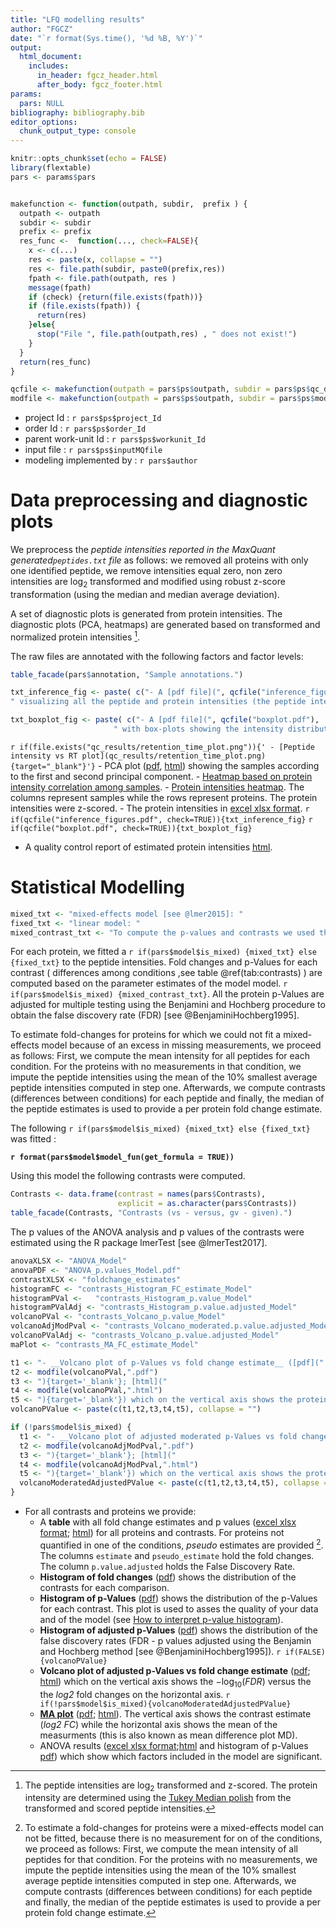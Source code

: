 ```yaml
---
title: "LFQ modelling results"
author: "FGCZ"
date: "`r format(Sys.time(), '%d %B, %Y')`"
output: 
  html_document:
    includes:
      in_header: fgcz_header.html
      after_body: fgcz_footer.html
params:
  pars: NULL
bibliography: bibliography.bib
editor_options: 
  chunk_output_type: console
---
```




```r
knitr::opts_chunk$set(echo = FALSE)
library(flextable)
pars <- params$pars


makefunction <- function(outpath, subdir,  prefix ) {
  outpath <- outpath
  subdir <- subdir
  prefix <- prefix
  res_func <-  function(..., check=FALSE){
    x <- c(...)
    res <- paste(x, collapse = "")
    res <- file.path(subdir, paste0(prefix,res))
    fpath <- file.path(outpath, res )
    message(fpath)
    if (check) {return(file.exists(fpath))}
    if (file.exists(fpath)) {
      return(res)
    }else{
      stop("File ", file.path(outpath,res) , " does not exist!")
    }
  }
  return(res_func)
}

qcfile <- makefunction(outpath = pars$ps$outpath, subdir = pars$ps$qc_dir , prefix = pars$prefix )
modfile <- makefunction(outpath = pars$ps$outpath, subdir = pars$ps$modelling_dir , prefix = "" )

```


- project Id : `r pars$ps$project_Id`
- order Id : `r pars$ps$order_Id`
- parent work-unit Id : `r pars$ps$workunit_Id`
- input file : `r pars$ps$inputMQfile`
- modeling implemented by : `r pars$author`


# Data preprocessing and diagnostic plots

We preprocess the _peptide intensities reported in the MaxQuant generated`peptides.txt` file_ as follows: we removed all proteins with only one identified peptide, we remove intensities equal zero, non zero intensities are $\log_2$ transformed and modified using robust z-score transformation (using the median and median average deviation). 

A set of diagnostic plots is generated from protein intensities. The diagnostic plots (PCA, heatmaps) are generated based on transformed and normalized protein intensities [^1].


[^1]: The peptide intensities are $\log_2$ transformed and z-scored. The protein intensity are determined using the [Tukey Median polish](https://en.wikipedia.org/wiki/Median_polish) from the transformed and scored peptide intensities.  


The raw files are annotated with the following factors and factor levels:

```r
table_facade(pars$annotation, "Sample annotations.")

```


```r
txt_inference_fig <- paste( c("- A [pdf file](", qcfile("inference_figures.pdf"), '){target="_blank"}',
" visualizing all the peptide and protein intensities (the peptide intensities are $\\log_2$ transformed and [z-scored](https://en.wikipedia.org/wiki/Standard_score) )."), collapse = "")
```

```r
txt_boxplot_fig <- paste( c("- A [pdf file](", qcfile("boxplot.pdf"), '){target="_blank"}',  
                       " with box-plots showing the intensity distribution of each protein in all conditions."), collapse = "")


```

`r if(file.exists("qc_results/retention_time_plot.png")){' - [Peptide intensity vs RT plot](qc_results/retention_time_plot.png){target="_blank"}'}`
- PCA plot ([pdf](`r qcfile("intensities_PCA.pdf")`){target="_blank"},
[html](`r qcfile("intensities_PCA.html")`){target="_blank"}) showing the samples according to the first and second principal component.
- [Heatmap based on protein intensity correlation among samples](`r qcfile("intensities_heatmap_correlation.pdf")`){target="_blank"}.
- [Protein intensities heatmap](`r qcfile("intensities_heatmap.pdf")`){target="_blank"}. The columns represent samples while the rows represent proteins. The protein intensities were z-scored.
- The protein intensities in [excel xlsx format](`r qcfile("intensities_wide.xlsx")`){target="_blank"}.
`r if(qcfile("inference_figures.pdf", check=TRUE)){txt_inference_fig}`
`r if(qcfile("boxplot.pdf", check=TRUE)){txt_boxplot_fig}`

- A quality control report of estimated protein intensities [html](`r qcfile("intensities_qc.html")`){target="_blank"}.


# Statistical Modelling


```r
mixed_txt <- "mixed-effects model [see @lmer2015]: "
fixed_txt <- "linear model: "
mixed_contrast_txt <- "To compute the p-values and contrasts we used the method `contest` from the the package lmerTest [@lmerTest2017]"

```


For each protein, we fitted a `r if(pars$model$is_mixed) {mixed_txt} else {fixed_txt}` to the peptide intensities. Fold changes and p-Values for each contrast ( differences among conditions ,see table \@ref(tab:contrasts) ) are computed based on the parameter estimates of the model model.  `r if(pars$model$is_mixed) {mixed_contrast_txt}`. All the protein p-Values are adjusted for multiple testing using the Benjamini and Hochberg procedure to obtain the false discovery rate (FDR) [see @BenjaminiHochberg1995].

To estimate fold-changes for proteins for which we could not fit a mixed-effects model because of an excess in missing measurements, we proceed as follows: First, we compute the mean intensity for all peptides for each condition. For the proteins with no measurements in that condition, we impute the peptide intensities using the mean of the $10\%$ smallest average peptide intensities computed in step one. Afterwards, we compute contrasts (differences between conditions) for each peptide and finally, the median of the peptide estimates is used to provide a per protein fold change estimate.  


[^0]: This section can be used in the material and methods section alongside the model formula and the contrast specifications given below.


The following `r if(pars$model$is_mixed) {mixed_txt} else {fixed_txt}`  was fitted :

__`r format(pars$model$model_fun(get_formula = TRUE))`__

Using this model the following contrasts were computed. 

```r
Contrasts <- data.frame(contrast = names(pars$Contrasts),
                        explicit = as.character(pars$Contrasts))
table_facade(Contrasts, "Contrasts (vs - versus, gv - given).")

```


The p values of the ANOVA analysis and p values of the contrasts were estimated using the R package lmerTest [see @lmerTest2017].


```r
anovaXLSX <- "ANOVA_Model"
anovaPDF <- "ANOVA_p.values_Model.pdf"
contrastXLSX <- "foldchange_estimates"
histogramFC <- "contrasts_Histogram_FC_estimate_Model"
histogramPVal <-   "contrasts_Histogram_p.value_Model"
histogramPValAdj <- "contrasts_Histogram_p.value.adjusted_Model"
volcanoPVal <- "contrasts_Volcano_p.value_Model"
volcanoAdjModPval <- "contrasts_Volcano_moderated.p.value.adjusted_Model"
volcanoPValAdj <- "contrasts_Volcano_p.value.adjusted_Model"
maPlot <- "contrasts_MA_FC_estimate_Model"

```


```r
t1 <- "- __Volcano plot of p-Values vs fold change estimate__ ([pdf]("
t2 <- modfile(volcanoPVal,".pdf")
t3 <- "){target='_blank'}; [html]("
t4 <- modfile(volcanoPVal,".html")
t5 <- "){target='_blank'}) which on the vertical axis shows the protein $-\\log_{10}(p~values)$ versus the the log2 fold changes on the horizontal axis."
volcanoPValue <- paste(c(t1,t2,t3,t4,t5), collapse = "")

if (!pars$model$is_mixed) {
  t1 <- "- __Volcano plot of adjusted moderated p-Values vs fold change estimate__ ([pdf]("
  t2 <- modfile(volcanoAdjModPval,".pdf")
  t3 <- "){target='_blank'}; [html]("
  t4 <- modfile(volcanoAdjModPval,".html")
  t5 <- "){target='_blank'}) which on the vertical axis shows the protein $-\\log_{10}(p~values)$ versus the the log2 fold changes on the horizontal axis."
  volcanoModeratedAdjustedPValue <- paste(c(t1,t2,t3,t4,t5), collapse = "")
}
```



- For all contrasts and proteins we provide:
    - A __table__ with all fold change estimates and p values ([excel xlsx format](`r modfile(contrastXLSX,".xlsx")`); [html](`r modfile(contrastXLSX,".html")`){target="_blank"}) 
    for all proteins and contrasts. For proteins not quantified in one of the conditions, _pseudo_ estimates are provided [^2]. The columns `estimate` and `pseudo_estimate` hold the fold changes. The column `p.value.adjusted` holds the False Discovery Rate. 
    - __Histogram of fold changes__ ([pdf](`r modfile(histogramFC, ".pdf")`){target="_blank"}) shows the distribution of the contrasts for each comparison.
    - __Histogram of p-Values__ ([pdf](`r modfile(histogramPVal,".pdf")`){target="_blank"}) shows the distribution of the p-Values for each contrast. This plot is used to asses the quality of your data and of the model (see [How to interpret p-value histogram]( http://varianceexplained.org/statistics/interpreting-pvalue-histogram/)).
    - __Histogram of adjusted p-Values__ ([pdf](`r modfile(histogramPValAdj,".pdf")`){target="_blank"}) shows the distribution of the false discovery rates (FDR - p values adjusted using the Benjamin and Hochberg method [see @BenjaminiHochberg1995]).
    `r if(FALSE){volcanoPValue}`
    - __Volcano plot of adjusted p-Values vs fold change estimate__ ([pdf](`r modfile(volcanoPValAdj,".pdf")`){target="_blank"}; [html](`r modfile(volcanoPValAdj, ".html")`){target="_blank"})  which on the vertical axis shows the $-\log_{10}(FDR)$ versus the the _log2_ fold changes on the horizontal axis.
    `r if(!pars$model$is_mixed){volcanoModeratedAdjustedPValue}`
    - [__MA plot__](https://en.wikipedia.org/wiki/MA_plot) ([pdf](`r modfile(maPlot,".pdf")`){target="_blank"}; [html](`r modfile(maPlot, ".html")`){target="_blank"}). The vertical axis shows the contrast estimate (_log2 FC_) while the horizontal axis shows the mean of the measurments (this is also known as mean difference plot MD).
    - ANOVA results ([excel xlsx format](`r modfile(anovaXLSX,".xlsx")`);[html](`r modfile(anovaXLSX,".html")`){target="_blank"} and histogram of p-Values [pdf](`r modfile(anovaPDF)`){target="_blank"}) which show which factors included in the model are significant.


[^2]:  To estimate a fold-changes for proteins were a mixed-effects model can not be fitted, because there is no measurement for on of the conditions, we proceed as follows: First, we compute the mean intensity of all peptides for that condition. For the proteins with no measurements, we impute the peptide intensities using the mean of the $10\%$ smallest average peptide intensities computed in step one. 
Afterwards, we compute contrasts (differences between conditions) for each peptide and finally, the median of the peptide estimates is used to provide a per protein fold change estimate.  

